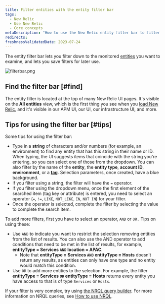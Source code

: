 ```yaml
---
title: Filter entities with the entity filter bar
tags:
  - New Relic
  - Use New Relic
  - Core concepts
metaDescription: "How to use the New Relic entity filter bar to filter your entities and save useful filtered views."
redirects:
freshnessValidatedDate: 2023-07-24
---
```


The entity filter bar lets you filter down to the monitored [entities](/docs/new-relic-solutions/new-relic-one/core-concepts/what-entity-new-relic) you want to examine, and lets you save filters for later use.

<img
  title="filterbar.png"
  alt="filterbar.png"
  src="/images/platform_screenshot-crop_filtering-entities.webp"
/>

## Find the filter bar [#find]

The entity filter is located at the top of many New Relic UI pages. It's visible on the <DNT>**All entities**</DNT> view, which is the first thing you see when you [load New Relic](https://one.newrelic.com), and it's visible in our APM UI, our <InlinePopover type="browser"/> UI, our infrastructure UI, and more.

## Tips for using the filter bar [#tips]

Some tips for using the filter bar:

* Type in a <DNT>**string**</DNT> of characters and/or numbers (for example, an environment) to find any entity that has this string in their name or ID. When typing, the UI suggests items that coincide with the string you're entering, so you can select one of those from the dropdown. You can also filter by the name of the <DNT>**entity**</DNT>, the <DNT>**entity type**</DNT>, <DNT>**account ID**</DNT>, <DNT>**environment**</DNT>, or a [<DNT>**tag**</DNT>](/docs/new-relic-one/use-new-relic-one/core-concepts/tagging-use-tags-organize-group-what-you-monitor). Selection parameters, once created, have a blue background.
* If you filter using a string, the filter will have the `=` operator.
* If you filter using the dropdown menu, once the first element of the searched item (tag key or attribute) is entered, you need to select an operator (`=`, `!=`, `LIKE`, `NOT_LIKE`, `IN`, `NOT IN`) for your filter.
* Once the operator is selected, complete the filter by selecting the value to complete the search item.

To add more filters, first you have to select an operator, `AND` or `OR.` Tips on using these:

* Use `AND` to indicate you want to restrict the selection removing entities from the list of results. You can also use the AND operator to add conditions that need to be met in the list of results, for example, <DNT>**entityType = Services `AND` location = APAC**</DNT>.
  * Note that <DNT>**entityType = Services `AND` entityType = Hosts**</DNT> doesn’t return any results, as entities can only have one type and no entity would match this condition.
* Use `OR` to add more entities to the selection. For example, the filter <DNT>**entityType = Services `OR` entityType = Hosts**</DNT> returns every entity you have access to that is of type `Services` or `Hosts`.

If your filter is very complex, try using [the NRQL query builder](https://one.newrelic.com/data-exploration/query-builder). For more information on NRQL queries, see [How to use NRQL](/docs/query-your-data/nrql-new-relic-query-language/get-started/introduction-nrql-how-nrql-works).
